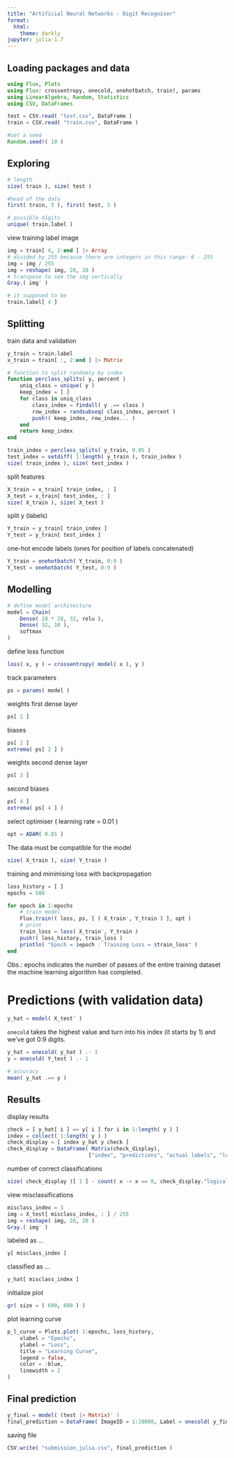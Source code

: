 ```yaml
---
title: "Artificial Neural Networks - Digit Recogniser"
format:
  html:
    theme: darkly
jupyter: julia-1.7
---
```


## Loading packages and data

```julia

using Flux, Plots
using Flux: crossentropy, onecold, onehotbatch, train!, params
using LinearAlgebra, Random, Statistics
using CSV, DataFrames

test = CSV.read( "test.csv", DataFrame )
train = CSV.read( "train.csv", DataFrame )

#set a seed
Random.seed!( 10 )
```


## Exploring

```julia
# length 
size( train ), size( test )
```

```julia
#head of the data
first( train, 5 ), first( test, 5 )
```

```julia
# possible digits
unique( train.label )
```

view training label image

```julia
img = train[ 4, 2:end ] |> Array
# divided by 255 because there are integers in this range: 0 - 255
img = img / 255
img = reshape( img, 28, 28 )
# transpose to see the img vertically
Gray.( img' )
```

```julia
# it supposed to be
train.label[ 4 ]
```


## Splitting

train data and validation

```julia
y_train = train.label 
x_train = train[ :, 2:end ] |> Matrix
```

```julia
# function to split randomly by index 
function perclass_splits( y, percent )
    uniq_class = unique( y )
    keep_index = [ ]
    for class in uniq_class
        class_index = findall( y .== class )
        row_index = randsubseq( class_index, percent )
        push!( keep_index, row_index... ) 
    end
    return keep_index
end
```


```julia
train_index = perclass_splits( y_train, 0.85 )
test_index = setdiff( 1:length( y_train ), train_index )
size( train_index ), size( test_index )
```

split features
```julia
X_train = x_train[ train_index, : ]
X_test = x_train[ test_index, : ] 
size( X_train ), size( X_test )
```

split y (labels)
```julia
Y_train = y_train[ train_index ]
Y_test = y_train[ test_index ]
```

one-hot encode labels (ones for position of labels concatenated)
```julia
Y_train = onehotbatch( Y_train, 0:9 )
Y_test = onehotbatch( Y_test, 0:9 )
```


## Modelling

```julia
# define model architecture
model = Chain(
    Dense( 28 * 28, 32, relu ),
    Dense( 32, 10 ),
    softmax
)
```

define loss function

```julia
loss( x, y ) = crossentropy( model( x ), y )
```

track parameters

```julia
ps = params( model )
```

weights first dense layer

```julia
ps[ 1 ]
```

biases

```julia
ps[ 2 ]
extrema( ps[ 2 ] )
```

weights second dense layer

```julia
ps[ 3 ] 
```

second biases

```julia
ps[ 4 ]
extrema( ps[ 4 ] )
```

select optimiser ( learning rate = 0.01 )

```julia
opt = ADAM( 0.01 )
```

The data must be compatible for the model

```julia
size( X_train ), size( Y_train )
```

training and minimising loss with backpropagation 

```julia
loss_history = [ ]
epochs = 500

for epoch in 1:epochs
    # train model
    Flux.train!( loss, ps, [ ( X_train', Y_train ) ], opt )
    # print
    train_loss = loss( X_train', Y_train )
    push!( loss_history, train_loss )
    println( "Epoch = $epoch : Training Loss = $train_loss" )
end

```

Obs.: epochs indicates the number of passes of the entire training dataset the 
machine learning algorithm has completed.

# Predictions (with validation data)

```julia
y_hat = model( X_test' )
```

`onecold` takes the highest value and turn into his index (it starts by 1)
and we've got 0:9 digits. 

```julia
y_hat = onecold( y_hat ) .- 1
y = onecold( Y_test ) .- 1
```

```julia
# accuracy
mean( y_hat .== y )
```


## Results

display results

```julia
check = [ y_hat[ i ] == y[ i ] for i in 1:length( y ) ]
index = collect( 1:length( y ) )
check_display = [ index y_hat y check ]
check_display = DataFrame( Matrix(check_display),
                          ["index", "predictions", "actual labels", "logical classification"] )

```

number of correct classifications

```julia
size( check_display )[ 1 ] - count( x -> x == 0, check_display."logical classification" ) 
```

view misclassifications

```julia
misclass_index = 3
img = X_test[ misclass_index, : ] / 255 
img = reshape( img, 28, 28 )
Gray.( img' )
```

labeled as ...

```julia
y[ misclass_index ]
```

classified as ...

```julia
y_hat[ misclass_index ]
```

initialize plot

```julia
gr( size = ( 600, 600 ) )
```

plot learning curve

```julia
p_l_curve = Plots.plot( 1:epochs, loss_history,
    xlabel = "Epochs",
    ylabel = "Loss",
    title = "Learning Curve",
    legend = false,
    color = :blue,
    linewidth = 2
)
```

## Final prediction

```julia
y_final = model( (test |> Matrix)' )
final_prediction = DataFrame( ImageID = 1:28000, Label = onecold( y_final ) .- 1 )
```

saving file 

```julia
CSV.write( "submission_julia.csv", final_prediction )
```